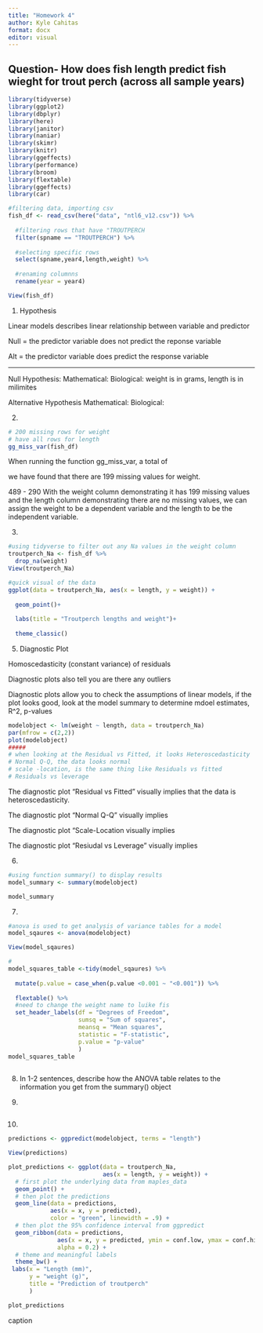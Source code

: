 ```yaml
---
title: "Homework 4"
author: Kyle Cahitas
format: docx
editor: visual
---
```

## Question- How does fish length predict fish wieght for trout perch (across all sample years)

```r
library(tidyverse)
library(ggplot2)
library(dbplyr)
library(here)
library(janitor)
library(naniar)
library(skimr)
library(knitr)
library(ggeffects)
library(performance)
library(broom)
library(flextable)
library(ggeffects)
library(car)

```

```r
#filtering data, importing csv
fish_df <- read_csv(here("data", "ntl6_v12.csv")) %>% 
  
  #filtering rows that have "TROUTPERCH
  filter(spname == "TROUTPERCH") %>% 
  
  #selecting specific rows
  select(spname,year4,length,weight) %>% 
  
  #renaming columnns 
  rename(year = year4)

View(fish_df)
```

1. Hypothesis 

Linear models describes linear relationship between variable and predictor 

Null = the predictor variable does not predict the reponse variable 

Alt = the predictor variable does predict the response variable 


---
Null Hypothesis:
Mathematical: 
Biological: weight is in grams, length is in milimites 


Alternative Hypothesis
Mathematical:
Biological: 

2.
```r
# 200 missing rows for weight
# have all rows for length 
gg_miss_var(fish_df) 
```
When running the function gg_miss_var, a total of 

we have found that there are 199 missing values for weight. 

489 - 290 
With the weight column demonstrating it has 199 missing values and the length column demonstrating there are no missing values, we can assign the weight to be a dependent variable and the length to be the independent variable. 


3.
```r
#using tidyverse to filter out any Na values in the weight column 
troutperch_Na <- fish_df %>% 
  drop_na(weight)
View(troutperch_Na)
```

```r
#quick visual of the data 
ggplot(data = troutperch_Na, aes(x = length, y = weight)) + 
  
  geom_point()+
  
  labs(title = "Troutperch lengths and weight")+
  
  theme_classic()

```

5. Diagnostic Plot 

Homoscedasticity (constant variance) of residuals 

Diagnostic plots also tell you are there any outliers

Diagnostic plots allow you to check the assumptions of linear models, if the plot looks good, look at the model summary to determine mdoel estimates, R^2, p-values 

```r
modelobject <- lm(weight ~ length, data = troutperch_Na)
par(mfrow = c(2,2))
plot(modelobject)
#####
# when looking at the Residual vs Fitted, it looks Heteroscedasticity 
# Normal Q-Q, the data looks normal 
# scale -location, is the same thing like Residuals vs fitted 
# Residuals vs leverage 
```

The diagnostic plot "Residual vs Fitted" visually implies that the data is heteroscedasticity.

The diagnostic plot "Normal Q-Q" visually implies 

The diagnostic plot "Scale-Location visually implies 

The diagnostic plot "Resiudal vs Leverage" visually implies 


6. 

```r
#using function summary() to display results 
model_summary <- summary(modelobject)

model_summary
```

7.

```r
#anova is used to get analysis of variance tables for a model 
model_sqaures <- anova(modelobject)

View(model_sqaures)
```


```r
#
model_squares_table <-tidy(model_sqaures) %>% 
  
  mutate(p.value = case_when(p.value <0.001 ~ "<0.001")) %>% 
  
  flextable() %>% 
  #need to change the weight name to luike fis
  set_header_labels(df = "Degrees of Freedom", 
                    sumsq = "Sum of squares",
                    meansq = "Mean squares",
                    statistic = "F-statistic",
                    p.value = "p-value"
                    )
model_squares_table
  
```

8. In 1-2 sentences, describe how the ANOVA table relates to the information you get from
the summary() object

9.
```r

```

10.

```r

predictions <- ggpredict(modelobject, terms = "length")

View(predictions)
```

```r
plot_predictions <- ggplot(data = troutperch_Na, 
                           aes(x = length, y = weight)) +
  # first plot the underlying data from maples_data
  geom_point() +
  # then plot the predictions
  geom_line(data = predictions, 
            aes(x = x, y = predicted), 
            color = "green", linewidth = .9) +
  # then plot the 95% confidence interval from ggpredict
  geom_ribbon(data = predictions, 
              aes(x = x, y = predicted, ymin = conf.low, ymax = conf.high), 
              alpha = 0.2) +
  # theme and meaningful labels
  theme_bw() +
 labs(x = "Length (mm)",
      y = "weight (g)",
      title = "Prediction of troutperch"
      )

plot_predictions
```
caption

